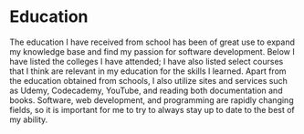 
<Layout>
<SEO title="Education" />

<div className="education-section paper-dark md-section">

# Education

The education I have received from school has been of great use to expand my knowledge base and find my passion for software development. Below I have listed the colleges I have attended; I have also listed select courses that I think are relevant in my education for the skills I learned. Apart from the education obtained from schools, I also utilize sites and services such as Udemy, Codecademy, YouTube, and reading both documentation and books. Software, web development, and programming are rapidly changing fields, so it is important for me to try to always stay up to date to the best of my ability. 

</div>

<EducationQuery />

</Layout>